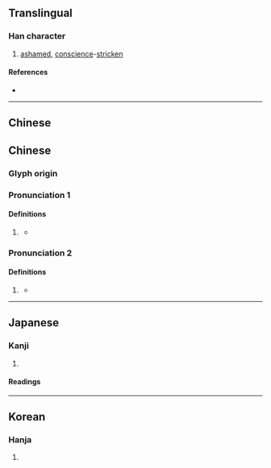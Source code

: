 {{also|愧}}
{{character info}}
==Translingual==

===Han character===
{{Han char|rn=38|rad=女|as=10|sn=13|four=46413|canj=VHUI|ids=⿰女鬼}}

# [[ashamed]], [[conscience]]-[[stricken]]

====References====
* {{Han ref|kx=0268.310|dkj=06600|dj=0536.060|hdz=21067.030|uh=5ABF|ud=23231|bh=DCFB|bd=56571}}

----

==Chinese==
==Chinese==
{{zh-forms}}

===Glyph origin===
{{Han etym}}

===Pronunciation 1===
{{zh-pron
|m=kuì
}}

====Definitions====
{{zh-hanzi}}

# {{lb|zh|obsolete}} {{zh-alt-form|愧}}
#* {{zh-x|自古-及-今 而 能 虛 成名 於 天下 者，無-有。是以 君王 無 羞 亟 問，不 媿{kuì} 下 學。|From ancient times down to today, no one has ever been able to make a name for himself alone. This being so, lords and kings should not be embarrassed to ask any questions they have, or '''ashamed''' to learn from those beneath them.|ref=Zhanguoce}}

===Pronunciation 2===
{{zh-pron
|m=kuí
}}

====Definitions====
{{zh-hanzi}}

# {{lb|zh|obsolete}} {{zh-alt-form|隗|tr=kuí}}
#* {{zh-x|倗{Péng}-仲 乍{zuò} ^畢 媿{Kuí} 賸{yìng}-鼎。其 萬年 寶-用。|The Second-born of Peng makes the dowry tripod for Bi '''Kui/Gui'''. May she treasure and use it for ten thousand years!|ref=Inscription on lost Pengzhong ding 倗仲鼎 (Jicheng #2462). Translated by on Khayutina (2016)}}

----

==Japanese==

===Kanji===
{{ja-kanji|grade=|rs=女10}}

# {{rfdef|ja|sort=女10}}

====Readings====
{{ja-readings
|goon=き<き<くゐ
|kanon=き<き<くゐ
|kun=は-じる<は-ぢる, はずかし-める<はづかし-める, とが-める
}}

----

==Korean==

===Hanja===
{{ko-hanja|hangeul=괴|rv=goe|mr=koe}}

# {{rfdef|ko|sort=女10}}